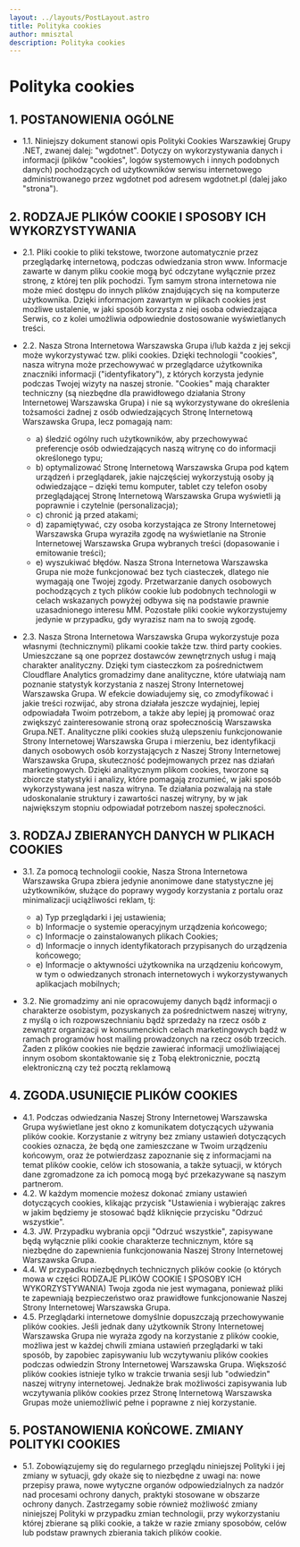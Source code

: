 ```yaml
---
layout: ../layouts/PostLayout.astro
title: Polityka cookies
author: mmisztal
description: Polityka cookies
---
```

# Polityka cookies

## 1. POSTANOWIENIA OGÓLNE

- 1.1. Niniejszy dokument stanowi opis Polityki Cookies Warszawkiej Grupy .NET,
zwanej dalej: "wgdotnet". Dotyczy on wykorzystywania danych i informacji (plików
"cookies", logów systemowych i innych podobnych danych) pochodzących od
użytkowników serwisu internetowego administrowanego przez wgdotnet pod adresem
wgdotnet.pl (dalej jako "strona").

## 2. RODZAJE PLIKÓW COOKIE I SPOSOBY ICH WYKORZYSTYWANIA

- 2.1. Pliki cookie to pliki tekstowe, tworzone automatycznie przez przeglądarkę internetową,
podczas odwiedzania stron www. Informacje zawarte w danym pliku cookie mogą być
odczytane wyłącznie przez stronę, z której ten plik pochodzi. Tym samym strona
internetowa nie może mieć dostępu do innych plików znajdujących się na komputerze
użytkownika. Dzięki informacjom zawartym w plikach cookies jest możliwe ustalenie,
w jaki sposób korzysta z niej osoba odwiedzająca Serwis, co z kolei umożliwia
odpowiednie dostosowanie wyświetlanych treści.
- 2.2. Nasza Strona Internetowa Warszawska Grupa i/lub każda z jej sekcji może
wykorzystywać tzw. pliki cookies. Dzięki technologii "cookies", nasza witryna może
przechowywać w przeglądarce użytkownika znaczniki informacji ("identyfikatory"),
z których korzysta jedynie podczas Twojej wizyty na naszej stronie. "Cookies" mają
charakter techniczny (są niezbędne dla prawidłowego działania Strony Internetowej
Warszawska Grupa) i nie są wykorzystywane do określenia tożsamości żadnej z osób
odwiedzających Stronę Internetową Warszawska Grupa, lecz pomagają nam:
  - a) śledzić ogólny ruch użytkowników, aby przechowywać preferencje osób
odwiedzających naszą witrynę co do informacji określonego typu;
  - b) optymalizować Stronę Internetową Warszawska Grupa pod kątem urządzeń
i przeglądarek, jakie najczęściej wykorzystują osoby ją odwiedzające – dzięki
temu komputer, tablet czy telefon osoby przeglądającej Stronę Internetową
Warszawska Grupa wyświetli ją poprawnie i czytelnie (personalizacja);
  - c) chronić ją przed atakami;
  - d) zapamiętywać, czy osoba korzystająca ze Strony Internetowej Warszawska Grupa
wyraziła zgodę na wyświetlanie na Stronie Internetowej Warszawska Grupa
wybranych treści (dopasowanie i emitowanie treści);
  - e) wyszukiwać błędów.
Nasza Strona Internetowa Warszawska Grupa nie może funkcjonować bez tych
ciasteczek, dlatego nie wymagają one Twojej zgody. Przetwarzanie danych osobowych
pochodzących z tych plików cookie lub podobnych technologii w celach wskazanych
powyżej odbywa się na podstawie prawnie uzasadnionego interesu MM. Pozostałe pliki
cookie wykorzystujemy jedynie w przypadku, gdy wyrazisz nam na to swoją zgodę.

- 2.3. Nasza Strona Internetowa Warszawska Grupa wykorzystuje poza własnymi
(technicznymi) plikami cookie także tzw. third party cookies. Umieszczane są one
poprzez dostawców zewnętrznych usług i mają charakter analityczny. Dzięki tym
ciasteczkom za pośrednictwem Cloudflare Analytics gromadzimy dane analityczne,
które ułatwiają nam poznanie statystyk korzystania z naszej Strony Internetowej
Warszawska Grupa. W efekcie dowiadujemy się, co zmodyfikować i jakie treści
rozwijać, aby strona działała jeszcze wydajniej, lepiej odpowiadała Twoim potrzebom,
a także aby lepiej ją promować oraz zwiększyć zainteresowanie stroną oraz
społecznością Warszawska Grupa.NET.
Analityczne pliki cookies służą ulepszeniu funkcjonowanie Strony Internetowej
Warszawska Grupa i mierzeniu, bez identyfikacji danych osobowych osób
korzystających z Naszej Strony Internetowej Warszawska Grupa, skuteczność
podejmowanych przez nas działań marketingowych. Dzięki analitycznym plikom
cookies, tworzone są zbiorcze statystyki i analizy, które pomagają zrozumieć, w jaki
sposób wykorzystywana jest nasza witryna. Te działania pozwalają na stałe
udoskonalanie struktury i zawartości naszej witryny, by w jak największym stopniu
odpowiadał potrzebom naszej społeczności.

## 3. RODZAJ ZBIERANYCH DANYCH W PLIKACH COOKIES

- 3.1. Za pomocą technologii cookie, Nasza Strona Internetowa Warszawska Grupa zbiera
jedynie anonimowe dane statystyczne jej użytkowników, służące do poprawy wygody
korzystania z portalu oraz minimalizacji uciążliwości reklam, tj:
  - a) Typ przeglądarki i jej ustawienia;
  - b) Informacje o systemie operacyjnym urządzenia końcowego;
  - c) Informacje o zainstalowanych plikach Cookies;
  - d) Informacje o innych identyfikatorach przypisanych do urządzenia końcowego;
  - e) Informacje o aktywności użytkownika na urządzeniu końcowym, w tym o
odwiedzanych stronach internetowych i wykorzystywanych aplikacjach
mobilnych;

- 3.2. Nie gromadzimy ani nie opracowujemy danych bądź informacji o charakterze
osobistym, pozyskanych za pośrednictwem naszej witryny, z myślą o ich
rozpowszechnianiu bądź sprzedaży na rzecz osób z zewnątrz organizacji w
konsumenckich celach marketingowych bądź w ramach programów host mailing
prowadzonych na rzecz osób trzecich. Żaden z plików cookies nie będzie zawierać
informacji umożliwiającej innym osobom skontaktowanie się z Tobą elektronicznie,
pocztą elektroniczną czy też pocztą reklamową

## 4. ZGODA.USUNIĘCIE PLIKÓW COOKIES

- 4.1. Podczas odwiedzania Naszej Strony Internetowej Warszawska Grupa wyświetlane jest
okno z komunikatem dotyczących używania plików cookie. Korzystanie z witryny bez
zmiany ustawień dotyczących cookies oznacza, że będą one zamieszczane w Twoim
urządzeniu końcowym, oraz że potwierdzasz zapoznanie się z informacjami na temat
plików cookie, celów ich stosowania, a także sytuacji, w których dane zgromadzone za
ich pomocą mogą być przekazywane są naszym partnerom.
- 4.2. W każdym momencie możesz dokonać zmiany ustawień dotyczących cookies, klikając
przycisk "Ustawienia i wybierając zakres w jakim będziemy je stosować bądź kliknięcie
przycisku "Odrzuć wszystkie". 
- 4.3. JW. Przypadku wybrania opcji "Odrzuć wszystkie", zapisywane będą wyłącznie pliki
cookie charakterze technicznym, które są niezbędne do zapewnienia funkcjonowania
Naszej Strony Internetowej Warszawska Grupa.
- 4.4. W przypadku niezbędnych technicznych plików cookie (o których mowa w części
RODZAJE PLIKÓW COOKIE I SPOSOBY ICH WYKORZYSTYWANIA) Twoja
zgoda nie jest wymagana, ponieważ pliki te zapewniają bezpieczeństwo oraz
prawidłowe funkcjonowanie Naszej Strony Internetowej Warszawska Grupa.
- 4.5. Przeglądarki internetowe domyślnie dopuszczają przechowywanie plików cookies. Jeśli
jednak dany użytkownik Strony Internetowej Warszawska Grupa nie wyraża zgody na
korzystanie z plików cookie, możliwa jest w każdej chwili zmiana ustawień
przeglądarki w taki sposób, by zapobiec zapisywaniu lub wczytywaniu plików cookies
podczas odwiedzin Strony Internetowej Warszawska Grupa. Większość plików cookies
istnieje tylko w trakcie trwania sesji lub "odwiedzin" naszej witryny internetowej.
Jednakże brak możliwości zapisywania lub wczytywania plików cookies przez Stronę
Internetową Warszawska Grupas może uniemożliwić pełne i poprawne z niej
korzystanie.

## 5. POSTANOWIENIA KOŃCOWE. ZMIANY POLITYKI COOKIES

- 5.1. Zobowiązujemy się do regularnego przeglądu niniejszej Polityki i jej zmiany w sytuacji,
gdy okaże się to niezbędne z uwagi na: nowe przepisy prawa, nowe wytyczne organów
odpowiedzialnych za nadzór nad procesami ochrony danych, praktyki stosowane w
obszarze ochrony danych. Zastrzegamy sobie również możliwość zmiany niniejszej
Polityki w przypadku zmian technologii, przy wykorzystaniu której zbierane są pliki
cookie, a także w razie zmiany sposobów, celów lub podstaw prawnych zbierania takich
plików cookie.
